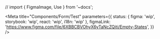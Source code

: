 // import { FigmaImage, Use } from '~docs';


<Meta
	title="Components/Form/Test"
	parameters={{
		status: { figma: 'wip', storybook: 'wip', react: 'wip', i18n: 'wip' },
		figmaLink: 'https://www.figma.com/file/6XBBCBVOhyX6yTaNcZQiti/Empty-States',
	}}
/>

<Canvas>
	<Story story={Stories.TextareaPrimitive} />
</Canvas>

<Canvas>
	<Story story={Stories.InputPrimitive} />
</Canvas>

<Canvas>
	<Story story={Stories.SelectPrimitive} />
</Canvas>

<Canvas>
	<Story story={Stories.InputPrimitiveWithDropdown} height={'20rem'} />
</Canvas>
